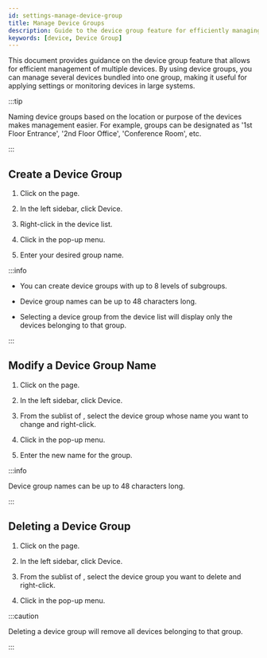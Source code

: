 ```yaml
---
id: settings-manage-device-group
title: Manage Device Groups
description: Guide to the device group feature for efficiently managing multiple devices.
keywords: [device, Device Group]
---
```


This document provides guidance on the device group feature that allows for efficient management of multiple devices. By using device groups, you can manage several devices bundled into one group, making it useful for applying settings or monitoring devices in large systems.

:::tip

Naming device groups based on the location or purpose of the devices makes management easier. For example, groups can be designated as '1st Floor Entrance', '2nd Floor Office', 'Conference Room', etc.

:::

## Create a Device Group

1. Click <Cmd sid='shell.header.setting' /> on the <Cmd sid='shell.header.launcher' /> page.

2. In the left sidebar, click <Cmd>Device</Cmd>.

3. Right-click <Cmd sid='menu.device.allDeviceGroups' product='2' /> in the device list.

4. Click <Cmd sid='device.addDeviceGroup' product='2' /> in the pop-up menu.

5. Enter your desired group name.

:::info

* You can create device groups with up to 8 levels of subgroups.

* Device group names can be up to 48 characters long.

* Selecting a device group from the device list will display only the devices belonging to that group.

:::

## Modify a Device Group Name

1. Click <Cmd sid='shell.header.setting' /> on the <Cmd sid='shell.header.launcher' /> page.

2. In the left sidebar, click <Cmd>Device</Cmd>.

3. From the sublist of <Cmd sid='menu.device.allDeviceGroups' product='2' />, select the device group whose name you want to change and right-click.

4. Click <Cmd sid='device.menu.renameDeviceGroup' product='2' /> in the pop-up menu.

5. Enter the new name for the group.

:::info

Device group names can be up to 48 characters long.

:::

## Deleting a Device Group

1. Click <Cmd sid='shell.header.setting' /> on the <Cmd sid='shell.header.launcher' /> page.

2. In the left sidebar, click <Cmd>Device</Cmd>.

3. From the sublist of <Cmd sid='menu.device.allDeviceGroups' product='2' />, select the device group you want to delete and right-click.

4. Click <Cmd sid='device.menu.deleteDeviceGroup' product='2' /> in the pop-up menu.

:::caution

Deleting a device group will remove all devices belonging to that group.

:::
